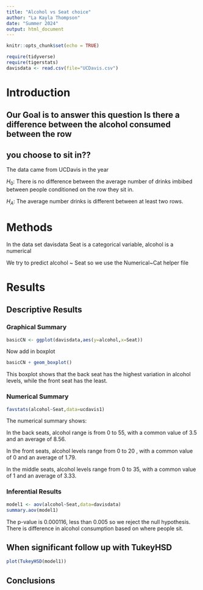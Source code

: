 ```yaml
---
title: "Alcohol vs Seat choice"
author: "La Kayla Thompson"
date: "Summer 2024"
output: html_document
---
```


```r
knitr::opts_chunk$set(echo = TRUE)
```

```r
require(tidyverse)
require(tigerstats)
davisdata <- read.csv(file="UCDavis.csv")
```

# Introduction
## Our Goal is to answer this question Is there a difference between the alcohol consumed between the row
## you choose to sit in??

The data came from UCDavis in the year 

$H_0$: There is no difference between the average number of drinks imbibed between people conditioned on the row they sit in.

$H_A$: The average number drinks is different between at least two rows.

# Methods

In the data set davisdata Seat is a categorical variable, alcohol is a numerical

We try to predict alcohol ~ Seat so we use the Numerical~Cat helper file

# Results

## Descriptive Results

### Graphical Summary

```r
basicCN <- ggplot(davisdata,aes(y=alcohol,x=Seat))
```

Now add in boxplot

```r
basicCN + geom_boxplot()
```

This boxplot shows that the back seat has the highest variation in alcohol levels, while the front seat has the least.

### Numerical Summary

```r
favstats(alcohol~Seat,data=ucdavis1)
```

The numerical summary shows:

In the back seats, alcohol range is from 0 to 55, with a common value of 3.5 and an average of 8.56. 

In the front seats, alcohol levels range from 0 to 20 , with a common value of 0 and an average of 1.79.

In the middle seats, alcohol levels range from 0 to 35, with a common value of 1 and an average of 3.33.


### Inferential Results

```r
model1 <- aov(alcohol~Seat,data=davisdata)
summary.aov(model1)
```
The p-value is 0.000116, less than 0.005 so we reject the null hypothesis.
There is  difference in alcohol consumption based on where people sit.

## When significant follow up with TukeyHSD  

```r
plot(TukeyHSD(model1))
```


## Conclusions



